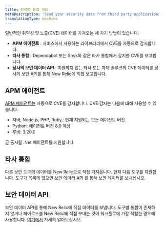 ```yaml
---
title: 취약점 통합 개요
metaDescription: 'Send your security data from third party applications, APM agents, or through our security data API.'
translationType: machine
---
```


일반적인 취약성 및 노출(CVE) 데이터를 가져오는 세 가지 방법이 있습니다.

* **APM 에이전트** : 서비스에서 사용하는 라이브러리에서 CVE를 자동으로 감지합니다.
* **타사 통합** : Dependabot 또는 Snyk와 같은 타사 통합에서 감지한 CVE를 보고합니다.
* **당사의 보안 데이터 API** : 지원되지 않는 타사 또는 자체 솔루션의 CVE 데이터를 당사의 보안 API를 통해 New Relic에 직접 보고합니다.

## APM 에이전트

[APM 에이전트는](/docs/apm/new-relic-apm/getting-started/introduction-apm/) 자동으로 CVE를 감지합니다. CVE 감지는 다음에 대해 사용할 수 있습니다.

* 자바, Node.js, PHP, Ruby,: 현재 지원되는 모든 에이전트 버전.
* Python: 에이전트 버전 8.0 이상
* 루비: 3.20.0

곧 출시될 .Net 에이전트를 지원합니다.

## 타사 통합

다른 보안 도구의 데이터를 New Relic으로 직접 가져옵니다. 현재 다음 도구를 지원합니다. 도구가 목록에 없으면 [보안 데이터 API](/docs/vulnerability-management/integrations/security-data-api) 를 통해 보안 데이터를 보내십시오.

<TechTileGrid>
  <TechTile
    name="AWS Security Hub"
    to="https://newrelic.com/instant-observability/security-events"
  />

  <TechTile
    name="Dependabot"
    to="https://newrelic.com/instant-observability/github-dependabot"
  />

  <TechTile
    name="Snyk"
    to="https://newrelic.com/instant-observability/snyk"
  />
</TechTileGrid>

## 보안 데이터 API

보안 데이터 API를 통해 New Relic에 직접 데이터를 보냅니다. 도구별 통합이 존재하지 않거나 페이로드를 New Relic에 직접 보내는 것이 워크플로에 가장 적합한 경우에 사용합니다. [여기에서](/docs/vulnerability-management/integrations/security-data-api) 자세히 알아보십시오.